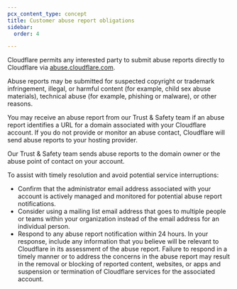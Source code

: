```yaml
---
pcx_content_type: concept
title: Customer abuse report obligations
sidebar:
  order: 4

---
```


Cloudflare permits any interested party to submit abuse reports directly to Cloudflare via [abuse.cloudflare.com](https://abuse.cloudflare.com/).

Abuse reports may be submitted for suspected copyright or trademark infringement, illegal, or harmful content (for example, child sex abuse materials), technical abuse (for example, phishing or malware), or other reasons.

You may receive an abuse report from our Trust & Safety team if an abuse report identifies a URL for a domain associated with your Cloudflare account. If you do not provide or monitor an abuse contact, Cloudflare will send abuse reports to your hosting provider.

Our Trust & Safety team sends abuse reports to the domain owner or the abuse point of contact on your account.

To assist with timely resolution and avoid potential service interruptions:

* Confirm that the administrator email address associated with your account is actively managed and monitored for potential abuse report notifications.
* Consider using a mailing list email address that goes to multiple people or teams within your organization instead of the email address for an individual person.
* Respond to any abuse report notification within 24 hours. In your response, include any information that you believe will be relevant to Cloudflare in its assessment of the abuse report. Failure to respond in a timely manner or to address the concerns in the abuse report may result in the removal or blocking of reported content, websites, or apps and suspension or termination of Cloudflare services for the associated account.
